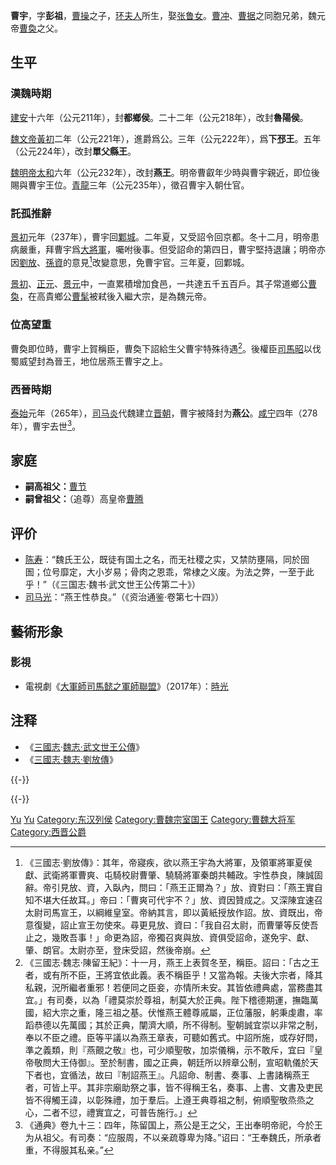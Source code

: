 {{東亞男性歷史人物
|名稱 =曹宇
|身份 =
|國家 =
|時代 =
|主君 =
|屆數 =
|最高職務 =
|前任 =
|繼任 =
|圖片名稱 =
|圖片大小 =
|圖片說明 =
|氏 =
|姓 =
|穆坤 = <!--清代八旗满洲人物专用-->
|名 =
|姓名 =
|羅馬拼音 =
|假名 = <!--日本、琉球人用-->
|諺文 = <!--朝鮮、韓國人用-->
|字 =彭祖
|號 =
|名乘 = <!--琉球士族用-->
|職官 =
|勛官 =
|散階 =
|軍號 =
|位階 =
|比秩 =
|功臣號 =
|封爵 =都乡侯→鲁阳侯→鲁阳公→下邳王→单父王→燕王→燕公
|封號 =
|御稱號 = <!--日本皇族之稱號-->
|宮號1 = <!--日本皇族之宮號-->
|宮號2 = <!--朝鮮王族之宮號-->
|封地 =
|神號 =
|尊號 =
|族裔 =
|信仰 = <!--指的是宗教信仰-->
|旗籍 = <!--清代八旗人物专用-->
|氏族 =
|籍貫 =
|本貫 = <!--朝鮮人用-->
|世居地 = <!--清代八旗人物专用-->
|世居地/穆坤 = <!--专门用于清代八旗满洲人物世居地和穆坤相同时-->
|祖籍 =
|本籍 =
|出身地 =
|府邸 =
|世系 =
|初名 =
|乳名 = <!--日本、朝鮮、琉球以外人物用-->
|幼名 = <!--日本人用-->
|兒名 = <!--朝鮮人用-->
|童名 = <!--琉球人用-->
|小字 =
|別名 =
|法號 =
|院號 =
|其他名號 =
|出生日期 =
|出生地點 =
|婚年 =
|逝世日期 =咸宁四年（278年）
|逝世地點 =
|在位年代 =
|廟號 =
|諡號 =
|墓葬 =
|祠廟 =
|父親 =魏武帝[[曹操|曹操]]
|嫡母 =
|母親 =[[环夫人|环夫人]]
|繼父 =
|繼母 =
|養父 =
|養母 =
|猶父 = <!--日本人用-->
|烏帽子親 = <!--日本人、琉球人用-->
|元配 =
|正室 =
|妻 =张氏
|繼室 =
|平妻 =
|側室 =
|元配之父 =
|元配之嫡母 =
|元配之母 =
|正室之父 =
|正室之嫡母 =
|正室之母 =
|妻之父 =阆中侯[[张鲁|张鲁]]
|妻之嫡母 =
|妻之母 =
|繼室之父 =
|繼室之嫡母 =
|繼室之母 =
|平妻之父 =
|平妻之嫡母 =
|平妻之母 =
|兄弟 =
|姊妹 =
|嫡兄弟 =
|嫡姊妹 =
|庶兄弟 =
|庶姊妹 =
|同胞兄弟 =邓哀王[[曹冲|曹冲]]、[[曹据|曹据]]
|同胞姊妹 =
|異母兄弟 =
|異母姊妹 =
|異父兄弟 =
|異父姊妹 =
|繼兄弟 =
|繼姊妹 =
|子 =魏元帝[[曹奂|曹奂]]
|女 =
|嫡子 =
|嫡女 =
|庶子 =
|庶女 =
|養子 =
|養女 =
|猶子 = <!--日本人用-->
|婿養子 = <!--日本人用-->
|烏帽子子 = <!--日本人用-->
|繼子 =
|繼女 =
|其他親屬 =
|出身 = <!---此处指科举出身--->
|功名 =
|經歷 =
|著作 =
|注釋 =
|實錄ID = <!--指http://sillok.history.go.kr/中的個人頁，只需填入ID，如「http://sillok.history.go.kr/manInfo/popManDetail.do?manId=M_0001900」中的「M_0001900」-->
}}
'''曹宇'''{{BD|3世紀||278年|}}，字'''彭祖'''，[[曹操|曹操]]之子，[[环夫人|环夫人]]所生，娶[[张琪瑛|张鲁女]]。[[曹冲|曹冲]]、[[曹据|曹据]]之同胞兄弟，魏元帝[[曹奐|曹奐]]之父。

==生平==
===漢魏時期===
[[建安_(东汉)|建安]]十六年（公元211年），封'''都鄉侯'''。二十二年（公元218年），改封'''魯陽侯'''。

[[魏文帝|魏文帝]][[黃初|黃初]]二年（公元221年），進爵爲公。三年（公元222年），爲'''下邳王'''。五年（公元224年），改封'''單父縣王'''。

[[魏明帝|魏明帝]][[太和_(曹魏)|太和]]六年（公元232年），改封'''燕王'''。明帝曹叡年少時與曹宇親近，即位後賜與曹宇王位。[[青龙_(曹魏)|青龍]]三年（公元235年），徵召曹宇入朝仕官。

===託孤推辭===
[[景初|景初]]元年（237年），曹宇回[[鄴城|鄴城]]。二年夏，又受詔令回京都。冬十二月，明帝患病嚴重，拜曹宇爲[[大將軍_(東亞)|大將軍]]，囑咐後事。但受詔命的第四日，曹宇堅持退讓；明帝亦因[[劉放_(三國)|劉放]]、[[孫資|孫資]]的意見<ref>《三國志·劉放傳》：其年，帝寢疾，欲以燕王宇為大將軍，及領軍將軍夏侯獻、武衛將軍曹爽、屯騎校尉曹肇、驍騎將軍秦朗共輔政。宇性恭良，陳誠固辭。帝引見放、資，入臥內，問曰：「燕王正爾為？」放、資對曰：「燕王實自知不堪大任故耳。」帝曰：「曹爽可代宇不？」放、資因贊成之。又深陳宜速召太尉司馬宣王，以綱維皇室。帝納其言，即以黃紙授放作詔。放、資既出，帝意復變，詔止宣王勿使來。尋更見放、資曰：「我自召太尉，而曹肇等反使吾止之，幾敗吾事！」命更為詔，帝獨召爽與放、資俱受詔命，遂免宇、獻、肇、朗官。太尉亦至，登床受詔，然後帝崩。</ref>改變意思，免曹宇官。三年夏，回鄴城。

[[景初|景初]]、[[正元_(曹魏)|正元]]、[[景元|景元]]中，一直累積增加食邑，一共達五千五百戶。其子常道鄉公[[曹奐|曹奐]]，在高貴鄉公[[曹髦|曹髦]]被弒後入繼大宗，是為魏元帝。

===位高望重===
曹奐即位時，曹宇上賀稱臣，曹奐下詔給生父曹宇特殊待遇<ref>《三國志·魏志·陳留王紀》：十一月，燕王上表賀冬至，稱臣。詔曰：「古之王者，或有所不臣，王將宜依此義。表不稱臣乎！又當為報。夫後大宗者，降其私親，況所繼者重邪！若便同之臣妾，亦情所未安。其皆依禮典處，當務盡其宜。」有司奏，以為「禮莫崇於尊祖，制莫大於正典。陛下稽德期運，撫臨萬國，紹大宗之重，隆三祖之基。伏惟燕王體尊戚屬，正位藩服，躬秉虔肅，率蹈恭德以先萬國；其於正典，闡濟大順，所不得制。聖朝誠宜崇以非常之制，奉以不臣之禮。臣等平議以為燕王章表，可聽如舊式。中詔所施，或存好問，準之義類，則『燕覿之敬』也，可少順聖敬，加崇儀稱，示不敢斥，宜曰『皇帝敬問大王侍御』。至於制書，國之正典，朝廷所以辨章公制，宣昭軌儀於天下者也，宜循法，故曰『制詔燕王』。凡詔命、制書、奏事、上書諸稱燕王者，可皆上平。其非宗廟助祭之事，皆不得稱王名，奏事、上書、文書及吏民皆不得觸王諱，以彰殊禮，加于羣后。上遵王典尊祖之制，俯順聖敬烝烝之心，二者不愆，禮實宜之，可普告施行。」</ref>。後權臣[[司馬昭|司馬昭]]以伐蜀威望封為晉王，地位居燕王曹宇之上。

===西晉時期===
[[泰始_(西晋)|泰始]]元年（265年），[[司马炎|司马炎]]代魏建立[[晋朝|晋朝]]，曹宇被降封为'''燕公'''。[[咸寧_(西晉)|咸宁]]四年（278年），曹宇去世<ref>《通典》卷九十三：四年，陈留国上，燕公是王之父，王出奉明帝祀，今於王为从祖父。有司奏：“应服周，不以亲疏尊卑为降。”诏曰：“王奉魏氏，所承者重，不得服其私亲。”</ref>。

== 家庭 ==
{{Ahnentafel top|先祖}}<center>
{{ahnentafel-compact5
|boxstyle_1=background-color: #fff000;
|boxstyle_2=background-color: #ffd400;
|boxstyle_3=background-color: #ffb800;
|boxstyle_4=background-color: #ff9c00;
|boxstyle_5=background-color: #ff8000;
|1='''燕王曹宇'''
|2='''父：'''（追尊）太祖武皇帝[[曹操|曹操]]
|3='''母：'''夫人[[环夫人|环氏]]
|4='''祖父：'''（追尊）太皇帝[[曹嵩|曹嵩]]
|5='''祖母：'''（追尊）太皇后丁氏
|6=
|7=
|8=
|9=
|10=
|11=
|12=
|13=
|14=
|15=
|16=
|17=
|18=
|19=
|20=
|21=
|22=
|23=
|24=
|25=
|26=
|27=
|28=
|29=
|30=
|31=
}}</center>
*'''嗣高祖父：'''[[曹萌|曹节]]
*'''嗣曾祖父：'''（追尊）高皇帝[[曹腾|曹腾]]
{{ahnentafel bottom}}

== 评价 ==
* [[陈寿|陈寿]]：“魏氏王公，既徒有国土之名，而无社稷之实，又禁防壅隔，同於囹圄；位号靡定，大小岁易；骨肉之恩乖，常棣之义废。为法之弊，一至于此乎！”（《三国志·魏书·武文世王公传第二十》）
* [[司马光|司马光]]：“燕王性恭良。”（《资治通鉴·卷第七十四》）

== 藝術形象 ==
=== 影視 ===
* 電視劇《[[大軍師司馬懿之軍師聯盟|大軍師司馬懿之軍師聯盟]]》（2017年）：[[時光_(演員)|時光]]

== 注释 ==
*《[[三國志|三國志]]·[[s:三國志/卷20|魏志·武文世王公傳]]》
*《[[s:三國志/卷14#劉放|三國志·魏志·劉放傳]]》
<div class="references-small">   
<references/>   
</div> 

{{-}}
{{start box}}
{{s-mil}}
{{s-before|[[司馬懿|司馬懿]]}}
{{s-title|曹魏[[大将军_(东亚)|大将军]]|235年—236年}}
{{s-after|[[曹爽|曹爽]]}}
{{end box}}

{{-}}
{{三国志}}

{{Authority control}}
{{DEFAULTSORT:Cao曹}}
[[Category:曹姓|Yu]]
[[Category:曹操儿子|Yu]]
[[Category:东汉列侯|Category:东汉列侯]]
[[Category:曹魏宗室国王|Category:曹魏宗室国王]]
[[Category:曹魏大将军|Category:曹魏大将军]]
[[Category:西晋公爵|Category:西晋公爵]]